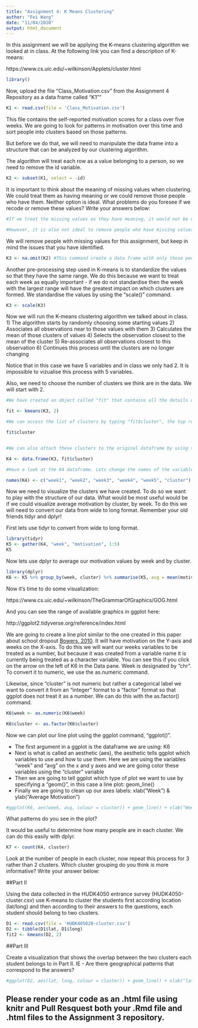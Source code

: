 ```yaml
---
title: "Assignment 4: K Means Clustering"
author: "Fei Wang"
date: "11/04/2020"
output: html_document
---
```


In this assignment we will be applying the K-means clustering algorithm we looked at in class. At the following link you can find a description of K-means:

https://www.cs.uic.edu/~wilkinson/Applets/cluster.html


```r
library()
```

Now, upload the file "Class_Motivation.csv" from the Assignment 4 Repository as a data frame called "K1""
```r

K1 <- read.csv(file = 'Class_Motivation.csv')

```

This file contains the self-reported motivation scores for a class over five weeks. We are going to look for patterns in motivation over this time and sort people into clusters based on those patterns.

But before we do that, we will need to manipulate the data frame into a structure that can be analyzed by our clustering algorithm.

The algorithm will treat each row as a value belonging to a person, so we need to remove the id variable.

```r

K2 <- subset(K1, select = -id)

```

It is important to think about the meaning of missing values when clustering. We could treat them as having meaning or we could remove those people who have them. Neither option is ideal. What problems do you foresee if we recode or remove these values? Write your answers below:

```r
#If we treat the missing values as they have meaning, it would not be representing the true result of what data entails. There could be many different reasons for why some data have missing values, therefore it would be too imposing and unsuitable to give them any meaning as a whole. #

#However, it is also not ideal to remove people who have missing values when clustering because it would throw away data that are meaningful too, as those people also made other input of values that are useful. Therefore, the result might not represent the whole student body and could be biased. #
```


We will remove people with missing values for this assignment, but keep in mind the issues that you have identified.


```r

K3 <- na.omit(K2) #This command create a data frame with only those people with no missing values. It "omits" all rows with missing values, also known as a "listwise deletion". EG - It runs down the list deleting rows as it goes.

```

Another pre-processing step used in K-means is to standardize the values so that they have the same range. We do this because we want to treat each week as equally important - if we do not standardise then the week with the largest range will have the greatest impact on which clusters are formed. We standardise the values by using the "scale()" command.

```r

K3 <- scale(K3)

```


Now we will run the K-means clustering algorithm we talked about in class. 
1) The algorithm starts by randomly choosing some starting values 
2) Associates all observations near to those values with them
3) Calculates the mean of those clusters of values
4) Selects the observation closest to the mean of the cluster
5) Re-associates all observations closest to this observation
6) Continues this process until the clusters are no longer changing

Notice that in this case we have 5 variables and in class we only had 2. It is impossible to vizualise this process with 5 variables.

Also, we need to choose the number of clusters we think are in the data. We will start with 2.

```r


#We have created an object called "fit" that contains all the details of our clustering including which observations belong to each cluster.

fit <- kmeans(K3, 2)

#We can access the list of clusters by typing "fit$cluster", the top row corresponds to the original order the rows were in. Notice we have deleted some rows.

fit$cluster


#We can also attach these clusters to the original dataframe by using the "data.frame" command to create a new data frame called K4.

K4 <- data.frame(K3, fit$cluster)

#Have a look at the K4 dataframe. Lets change the names of the variables to make it more convenient with the names() command.

names(K4) <- c("week1", "week2", "week3", "week4", "week5", "cluster")
```

Now we need to visualize the clusters we have created. To do so we want to play with the structure of our data. What would be most useful would be if we could visualize average motivation by cluster, by week. To do this we will need to convert our data from wide to long format. Remember your old friends tidyr and dplyr!

First lets use tidyr to convert from wide to long format.
```r
library(tidyr)
K5 <- gather(K4, "week", "motivation", 1:5)
K5
```

Now lets use dplyr to average our motivation values by week and by cluster.

```r

library(dplyr)
K6 <- K5 %>% group_by(week, cluster) %>% summarise(K5, avg = mean(motivation))

```

Now it's time to do some visualization: 

https://www.cs.uic.edu/~wilkinson/TheGrammarOfGraphics/GOG.html

And you can see the range of available graphics in ggplot here:

http://ggplot2.tidyverse.org/reference/index.html

We are going to create a line plot similar to the one created in this paper about school dropout [Bowers, 2010](http://pareonline.net/pdf/v15n7.pdf). It will have motivation on the Y-axis and weeks on the X-axis. To do this we will want our weeks variables to be treated as a number, but because it was created from a variable name it is currently being treated as a character variable. You can see this if you click on the arrow on the left of K6 in the Data pane. Week is designated by "chr". To convert it to numeric, we use the as.numeric command. 

Likewise, since "cluster" is not numeric but rather a categorical label we want to convert it from an "integer" format to a "factor" format so that ggplot does not treat it as a number. We can do this with the as.factor() command.

```r

K6$week <- as.numeric(K6$week)

K6$cluster <- as.factor(K6$cluster)

```

Now we can plot our line plot using the ggplot command, "ggplot()".

- The first argument in a ggplot is the dataframe we are using: K6
- Next is what is called an aesthetic (aes), the aesthetic tells ggplot which variables to use and how to use them. Here we are using the variables "week" and "avg" on the x and y axes and we are going color these variables using the "cluster" variable
- Then we are going to tell ggplot which type of plot we want to use by specifying a "geom()", in this case a line plot: geom_line()
- Finally we are going to clean up our axes labels: xlab("Week") & ylab("Average Motivation")

```r
#ggplot(K6, aes(week, avg, colour = cluster)) + geom_line() + xlab("Week") + ylab("Average Motivation")

```

What patterns do you see in the plot?



It would be useful to determine how many people are in each cluster. We can do this easily with dplyr.

```r
K7 <- count(K4, cluster)
```

Look at the number of people in each cluster, now repeat this process for 3 rather than 2 clusters. Which cluster grouping do you think is more informative? Write your answer below:

##Part II

Using the data collected in the HUDK4050 entrance survey (HUDK4050-cluster.csv) use K-means to cluster the students first according location (lat/long) and then according to their answers to the questions, each student should belong to two clusters.

```r
D1 <- read.csv(file = 'HUDK405020-cluster.csv')
D2 <- tibble(D1$lat, D1$long)
fit2 <- kmeans(D2, 2)
```


##Part III

Create a visualization that shows the overlap between the two clusters each student belongs to in Part II. IE - Are there geographical patterns that correspond to the answers? 

```r
#ggplot(D2, aes(lat, long, colour = cluster)) + geom_line() + xlab("lat") + ylab("long")
```


## Please render your code as an .html file using knitr and Pull Resquest both your .Rmd file and .html files to the Assignment 3 repository.

